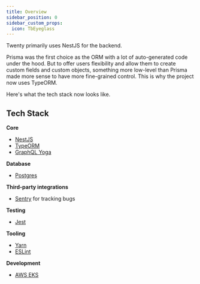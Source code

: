 ```yaml
---
title: Overview
sidebar_position: 0
sidebar_custom_props:
  icon: TbEyeglass
---
```


Twenty primarily uses NestJS for the backend. 

Prisma was the first choice as the ORM with a lot of auto-generated code under the hood. But to offer users flexibility and allow them to create custom fields and custom objects, something more low-level than Prisma made more sense to have more fine-grained control. This is why the project now uses TypeORM. 

Here's what the tech stack now looks like. 

## Tech Stack

**Core**
- [NestJS](https://nestjs.com/)
- [TypeORM](https://typeorm.io/)
- [GraphQL Yoga](https://the-guild.dev/graphql/yoga-server)

**Database**
- [Postgres](https://www.postgresql.org/)

**Third-party integrations**
- [Sentry](https://sentry.io/welcome/) for tracking bugs

**Testing**
- [Jest](https://jestjs.io/)

**Tooling**
- [Yarn](https://yarnpkg.com/)
- [ESLint](https://eslint.org/)

**Development**
- [AWS EKS](https://aws.amazon.com/eks/) 